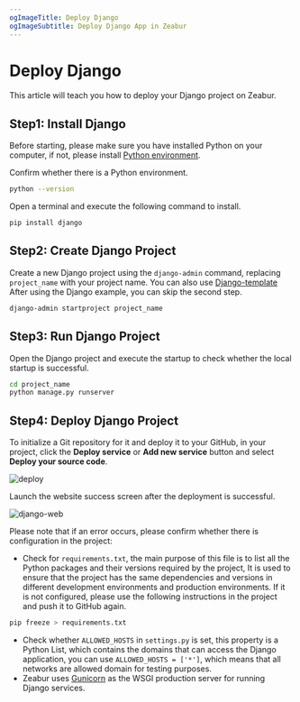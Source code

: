 ```yaml
---
ogImageTitle: Deploy Django
ogImageSubtitle: Deploy Django App in Zeabur
---
```


# Deploy Django

This article will teach you how to deploy your Django project on Zeabur.

## Step1: Install Django

Before starting, please make sure you have installed Python on your computer, if not, please install [Python environment](https://www.python.org/downloads/).

Confirm whether there is a Python environment.

```bash
python --version
```

Open a terminal and execute the following command to install.

```bash
pip install django
```

## Step2: Create Django Project

Create a new Django project using the `django-admin` command, replacing `project_name` with your project name.
You can also use [Django-template](https://github.com/zeabur/django-template) After using the Django example, you can skip the second step.

```bash
django-admin startproject project_name
```

## Step3: Run Django Project

Open the Django project and execute the startup to check whether the local startup is successful.

```bash
cd project_name
python manage.py runserver
```

## Step4: Deploy Django Project

To initialize a Git repository for it and deploy it to your GitHub, in your project, click the **Deploy service** or **Add new service** button and select **Deploy your source code**.

![deploy](/deploy/common/select-service.en-US.png)

Launch the website success screen after the deployment is successful.

![django-web](/framework/django/django.png)

Please note that if an error occurs, please confirm whether there is configuration in the project:

- Check for `requirements.txt`, the main purpose of this file is to list all the Python packages and their versions required by the project,
  It is used to ensure that the project has the same dependencies and versions in different development environments and production environments. If it is not configured, please use the following instructions in the project and push it to GitHub again.

```bash
pip freeze > requirements.txt
```

- Check whether `ALLOWED_HOSTS` in `settings.py` is set, this property is a Python List, which contains the domains that can access the Django application, you can use `ALLOWED_HOSTS = ['*']`, which means that all networks are allowed domain for testing purposes.
- Zeabur uses [Gunicorn](https://gunicorn.org) as the WSGI production server for running Django services.

